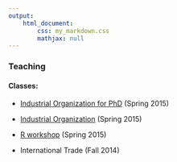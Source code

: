 ```yaml
---
output: 
    html_document:
        css: my_markdown.css
        mathjax: null
---
```


### Teaching

#### Classes:

- [Industrial Organization for PhD](teaching/iophd.html) (Spring 2015)

- [Industrial Organization](teaching/io.html) (Spring 2015)

- [R workshop](teaching/r.html) (Spring 2015)

- International Trade (Fall 2014)